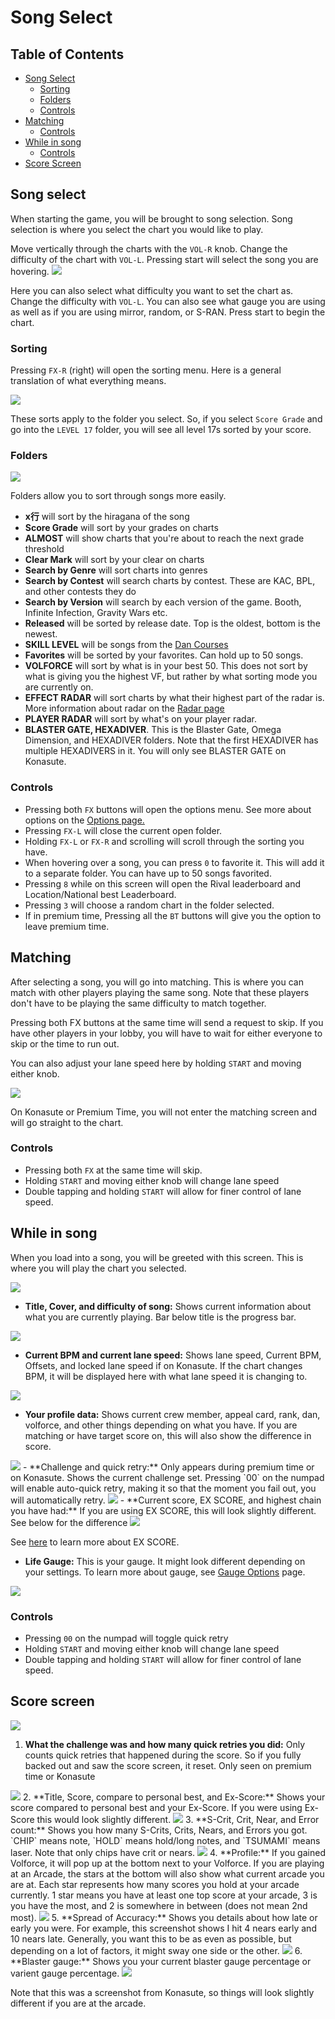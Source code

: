 
# Song Select

## Table of Contents
- [Song Select](#song-select)
   - [Sorting](#sorting)
   - [Folders](#folders)
   - [Controls](#controls)
- [Matching](#matching)
   - [Controls](#controls-1)
- [While in song](#while-in-song)
   - [Controls](#controls-2)
- [Score Screen](#score-screen)

## Song select
When starting the game, you will be brought to song selection. Song selection is where you select the chart you would like to play.

Move vertically through the charts with the `VOL-R` knob. Change the difficulty of the chart with `VOL-L`. Pressing start will select the song you are hovering.
<Image src="/startingout/songselect/chartpreview.png" className="w-150"/>

Here you can also select what difficulty you want to set the chart as. Change the difficulty with `VOL-L`. You can also see what gauge you are using as well as if you are using mirror, random, or S-RAN. Press start to begin the chart.

### Sorting

Pressing `FX-R` (right) will open the sorting menu. Here is a general translation of what everything
means.

<Image src="/startingout/songselect/Sort.png" className="w-100"/>

These sorts apply to the folder you select. So, if you select `Score Grade` and go into the `LEVEL 17` folder, you will see all level 17s sorted by your score.

### Folders
<Image src="/startingout/songselect/folders.png"/>

Folders allow you to sort through songs more easily.
- **x行** will sort by the hiragana of the song
- **Score Grade** will sort by your grades on charts
- **ALMOST** will show charts that you're about to reach the next grade threshold
- **Clear Mark** will sort by your clear on charts
- **Search by Genre** will sort charts into genres
- **Search by Contest** will search charts by contest. These are KAC, BPL, and other contests they do
- **Search by Version** will search by each version of the game. Booth, Infinite Infection, Gravity Wars etc.
- **Released** will be sorted by release date. Top is the oldest, bottom is the newest.
- **SKILL LEVEL** will be songs from the [Dan Courses](/compendium/dan-courses)
- **Favorites** will be sorted by your favorites. Can hold up to 50 songs.
- **VOLFORCE** will sort by what is in your best 50. This does not sort by what is giving you the highest VF, but rather by what sorting mode you are currently on.
- **EFFECT RADAR** will sort charts by what their highest part of the radar is. More information about radar on the [Radar page](/compendium/effect-radar)
- **PLAYER RADAR** will sort by what's on your player radar.
- **BLASTER GATE, HEXADIVER**. This is the Blaster Gate, Omega Dimension, and HEXADIVER folders. Note that the first HEXADIVER has multiple HEXADIVERS in it. You will only see BLASTER GATE on Konasute.

### Controls
- Pressing both `FX` buttons will open the options menu. See more about options on the [Options page.](/startingout/options)
- Pressing `FX-L` will close the current open folder. 
- Holding `FX-L` or `FX-R` and scrolling will scroll through the sorting you have. 
- When hovering over a song, you can press `0` to favorite it. This will add it to a separate folder. You can have up to 50 songs favorited.
- Pressing `8` while on this screen will open the Rival leaderboard and Location/National best Leaderboard. 
- Pressing `3` will choose a random chart in the folder selected.
- If in premium time, Pressing all the `BT` buttons will give you the option to leave premium time.


## Matching
After selecting a song, you will go into matching. This is where you can match with other players playing the same song. Note that these players don't have to be playing the same difficulty to match together.

Pressing both FX buttons at the same time will send a request to skip. If you have other players in your lobby, you will have to wait for either everyone to skip or the time to run out.

You can also adjust your lane speed here by holding `START` and moving either knob. 

<Image src="/startingout/songselect/matching.png" className="w-100"/>


On Konasute or Premium Time, you will not enter the matching screen and will go straight to the chart.

### Controls
- Pressing both `FX` at the same time will skip.
- Holding `START` and moving either knob will change lane speed
- Double tapping and holding `START` will allow for finer control of lane speed.

## While in song
When you load into a song, you will be greeted with this screen. This is where you will play the chart you selected.

<Image src="/startingout/songselect/ingame.jpg" className="w-100"/>


- **Title, Cover, and difficulty of song:** Shows current information about what you are currently playing. Bar below title is the progress bar. 
<Image src="/startingout/songselect/title.png" className="h-60"/>

- **Current BPM and current lane speed:** Shows lane speed, Current BPM, Offsets, and locked lane speed if on Konasute. If the chart changes BPM, it will be displayed here with what lane speed it is changing to.
<Image src="/startingout/songselect/bpm-and-lanespeed.png" className="h-100"/>

- **Your profile data:** Shows current crew member, appeal card, rank, dan, volforce, and other things depending on what you have. If you are matching or have target score on, this will also show the difference in score.
<Image src="/startingout/songselect/player-profile.png" className="h-100"/>
- **Challenge and quick retry:** Only appears during premium time or on Konasute. Shows the current challenge set. Pressing `00` on the numpad will enable auto-quick retry, making it so that the moment you fail out, you will automatically
 retry.
<Image src="/startingout/songselect/challenge.png" className="h-100"/>
- **Current score, EX SCORE, and highest chain you have had:** If you are using
 EX SCORE, this will look slightly different. See below for the difference
<Image src="/startingout/songselect/scoredifference.png" />

See [here](/startingout/ex-score) to learn more about EX SCORE.

- **Life Gauge:** This is your gauge. It might look different depending on your
 settings. To learn more about gauge, see [Gauge Options](/compendium/gauge-options) page.
<Image src="/startingout/songselect/gauge.png" className="w-40"/>

### Controls
- Pressing `00` on the numpad will toggle quick retry
- Holding `START` and moving either knob will change lane speed
- Double tapping and holding `START` will allow for finer control of lane speed.

## Score screen

<Image src="/startingout/songselect/scoreScreen.jpg" className="w-120"/>

1. **What the challenge was and how many quick retries you did:** Only counts quick
 retries that happened during the score. So if you fully backed out and saw
 the score screen, it reset. Only seen on premium time or Konasute
<Image src="/startingout/songselect/quick-retry.png" className="w-80"/>
2. **Title, Score, compare to personal best, and Ex-Score:** Shows your score compared to personal best and your Ex-Score. If you were using
 Ex-Score this would look slightly different. 
<Image src="/startingout/songselect/clear-title.png" className="w-100"/>
3. **S-Crit, Crit, Near, and Error count:** Shows you how many S-Crits, Crits,
 Nears, and Errors you got. `CHIP` means note, `HOLD` means hold/long notes,
 and `TSUMAMI` means laser. Note that only chips have crit or nears.
<Image src="/startingout/songselect/count.png" className="w-100"/>
4. **Profile:** If you gained Volforce, it will pop up at the bottom next to your
 Volforce. If you are playing at an Arcade, the stars at the bottom will also
 show what current arcade you are at. Each star represents how many scores you
 hold at your arcade currently. 1 star means you have at least one top score
 at your arcade, 3 is you have the most, and 2 is somewhere in between (does
 not mean 2nd most).
<Image src="/startingout/songselect/profile-after.png" className="w-110"/>
5. **Spread of Accuracy:** Shows you details about how late or early you were. For example, this screenshot shows I hit 4 nears early and 10 nears late. Generally, you want this to be as even as possible, but depending
 on a lot of factors, it might sway one side or the other.
<Image src="/startingout/songselect/spread.png" className="w-100"/>
6. **Blaster gauge:** Shows you your current blaster gauge percentage or varient gauge percentage.
<Image src="/startingout/songselect/blaster.png" className="w-100"/>

Note that this was a screenshot from Konasute, so things will look slightly different if you are at the arcade.
